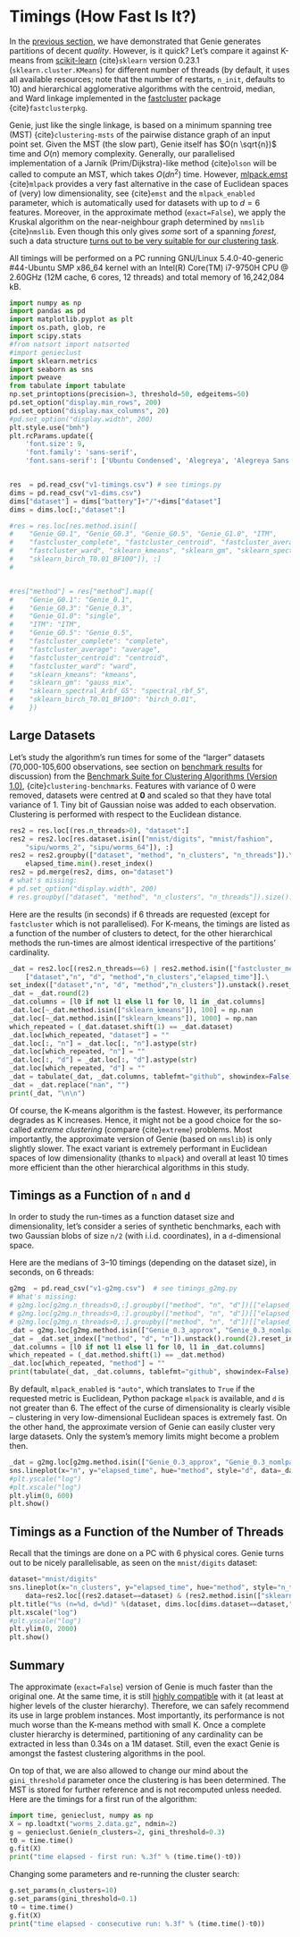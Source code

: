 # Timings (How Fast Is It?)

In the [previous section](benchmarks_ar), we have demonstrated
that Genie generates partitions of decent *quality*. However, is it quick?
Let's compare it against K-means from [scikit-learn](https://scikit-learn.org/)
{cite}`sklearn` version 0.23.1
(`sklearn.cluster.KMeans`) for different number of threads
(by default, it uses all available resources;
note that the number of restarts, `n_init`, defaults to 10)
and hierarchical agglomerative algorithms
with the centroid, median, and Ward linkage implemented in the
[fastcluster](http://www.danifold.net/fastcluster.html) package
{cite}`fastclusterpkg`.



Genie, just like the single linkage, is based on a minimum spanning tree (MST)
{cite}`clustering-msts` of the pairwise distance graph of an input point set.
Given the MST (the slow part), Genie itself has $O(n \sqrt{n})$ time
and $O(n)$ memory complexity.
Generally, our parallelised implementation of a Jarník (Prim/Dijkstra)-like
method {cite}`olson` will be called to compute an MST, which takes $O(d n^2)$ time.
However, [mlpack.emst](https://www.mlpack.org/) {cite}`mlpack` provides a very fast
alternative in the case of Euclidean spaces of (very) low dimensionality,
see {cite}`emst` and the `mlpack_enabled` parameter, which is automatically used
for datasets with up to $d=6$ features.
Moreover, in the approximate method (`exact=False`), we apply
the Kruskal algorithm on the near-neighbour graph determined
by `nmslib` {cite}`nmslib`. Even though this only gives *some* sort of a spanning *forest*,
such a data structure [turns out to be very suitable for our clustering task](benchmarks_approx).

All timings will be performed on a PC running GNU/Linux 5.4.0-40-generic #44-Ubuntu
SMP x86_64 kernel with an Intel(R) Core(TM) i7-9750H CPU @ 2.60GHz (12M cache, 6 cores, 12 threads)
and total memory of 16,242,084 kB.


```python
import numpy as np
import pandas as pd
import matplotlib.pyplot as plt
import os.path, glob, re
import scipy.stats
#from natsort import natsorted
#import genieclust
import sklearn.metrics
import seaborn as sns
import pweave
from tabulate import tabulate
np.set_printoptions(precision=3, threshold=50, edgeitems=50)
pd.set_option("display.min_rows", 200)
pd.set_option("display.max_columns", 20)
#pd.set_option("display.width", 200)
plt.style.use("bmh")
plt.rcParams.update({
    'font.size': 9,
    'font.family': 'sans-serif',
    'font.sans-serif': ['Ubuntu Condensed', 'Alegreya', 'Alegreya Sans']})


res  = pd.read_csv("v1-timings.csv") # see timings.py
dims = pd.read_csv("v1-dims.csv")
dims["dataset"] = dims["battery"]+"/"+dims["dataset"]
dims = dims.loc[:,"dataset":]

#res = res.loc[res.method.isin([
#    "Genie_G0.1", "Genie_G0.3", "Genie_G0.5", "Genie_G1.0", "ITM",
#    "fastcluster_complete", "fastcluster_centroid", "fastcluster_average",
#    "fastcluster_ward", "sklearn_kmeans", "sklearn_gm", "sklearn_spectral_Arbf_G5",
#    "sklearn_birch_T0.01_BF100"]), :]
#


#res["method"] = res["method"].map({
#    "Genie_G0.1": "Genie_0.1",
#    "Genie_G0.3": "Genie_0.3",
#    "Genie_G1.0": "single",
#    "ITM": "ITM",
#    "Genie_G0.5": "Genie_0.5",
#    "fastcluster_complete": "complete",
#    "fastcluster_average": "average",
#    "fastcluster_centroid": "centroid",
#    "fastcluster_ward": "ward",
#    "sklearn_kmeans": "kmeans",
#    "sklearn_gm": "gauss_mix",
#    "sklearn_spectral_Arbf_G5": "spectral_rbf_5",
#    "sklearn_birch_T0.01_BF100": "birch_0.01",
#    })
```




## Large Datasets


Let's study the algorithm's run times for some of the
"larger" datasets (70,000-105,600 observations,
see section on [benchmark results](benchmarks_ar) for discussion)
from the
[Benchmark Suite for Clustering Algorithms (Version 1.0)](https://clustering-benchmarks.gagolewski.com),
{cite}`clustering-benchmarks`.
Features with variance of 0 were removed,
datasets were centred at **0** and scaled so that they have total variance of 1.
Tiny bit of Gaussian noise was added to each observation.
Clustering is performed with respect to the Euclidean distance.



```python
res2 = res.loc[(res.n_threads>0), "dataset":]
res2 = res2.loc[res.dataset.isin(["mnist/digits", "mnist/fashion",
    "sipu/worms_2", "sipu/worms_64"]), :]
res2 = res2.groupby(["dataset", "method", "n_clusters", "n_threads"]).\
    elapsed_time.min().reset_index()
res2 = pd.merge(res2, dims, on="dataset")
# what's missing:
# pd.set_option("display.width", 200)
# res.groupby(["dataset", "method", "n_clusters", "n_threads"]).size().unstack([3,2])
```




Here are the results (in seconds) if 6 threads are requested
(except for `fastcluster` which is not parallelised).
For K-means, the timings are listed as a function of the number of clusters to detect,
for the other hierarchical methods the run-times are almost identical irrespective of the
partitions' cardinality.

```python
_dat = res2.loc[(res2.n_threads==6) | res2.method.isin(["fastcluster_median", "fastcluster_centroid", "fastcluster_ward"]), \
    ["dataset","n", "d", "method","n_clusters","elapsed_time"]].\
set_index(["dataset","n", "d", "method","n_clusters"]).unstack().reset_index()
_dat = _dat.round(2)
_dat.columns = [l0 if not l1 else l1 for l0, l1 in _dat.columns]
_dat.loc[~_dat.method.isin(["sklearn_kmeans"]), 100] = np.nan
_dat.loc[~_dat.method.isin(["sklearn_kmeans"]), 1000] = np.nan
which_repeated = (_dat.dataset.shift(1) == _dat.dataset)
_dat.loc[which_repeated, "dataset"] = ""
_dat.loc[:, "n"] = _dat.loc[:, "n"].astype(str)
_dat.loc[which_repeated, "n"] = ""
_dat.loc[:, "d"] = _dat.loc[:, "d"].astype(str)
_dat.loc[which_repeated, "d"] = ""
_dat = tabulate(_dat, _dat.columns, tablefmt="github", showindex=False)
_dat = _dat.replace("nan", "")
print(_dat, "\n\n")
```


Of course, the K-means algorithm is the fastest.
However, its performance degrades as K increases. Hence, it might not be
a good choice for the so-called *extreme clustering* (compare {cite}`extreme`)
problems. Most importantly, the approximate version of Genie (based on `nmslib`)
is only slightly slower.
The exact variant is extremely performant in Euclidean spaces of low dimensionality
(thanks to `mlpack`) and overall at least 10 times more efficient than the other
hierarchical algorithms in this study.





## Timings as a Function of `n` and `d`


In order to study the run-times as a function dataset size and dimensionality,
let's consider a series of synthetic benchmarks, each with two Gaussian blobs of size `n/2`
(with i.i.d. coordinates), in a `d`-dimensional space.

Here are the medians of 3–10 timings (depending on the dataset size), in seconds,
on 6 threads:

```python
g2mg  = pd.read_csv("v1-g2mg.csv")  # see timings_g2mg.py
# What's missing:
# g2mg.loc[g2mg.n_threads>0,:].groupby(["method", "n", "d"])[["elapsed_time"]].size().unstack(0)
# g2mg.loc[g2mg.n_threads>0,:].groupby(["method", "n", "d"])[["elapsed_time"]].agg(scipy.stats.variation).unstack(0)
# g2mg.loc[g2mg.n_threads>0,:].groupby(["method", "n", "d"])[["elapsed_time"]].median().unstack(0)
_dat = g2mg.loc[g2mg.method.isin(["Genie_0.3_approx", "Genie_0.3_nomlpack", "Genie_0.3_mlpack"]) & (g2mg.n.isin([10_000, 50_000, 100_000, 500_000, 1_000_000])),["method","n","d","elapsed_time"]].groupby(["method","n","d"]).median().reset_index()
_dat = _dat.set_index(["method", "d", "n"]).unstack().round(2).reset_index()
_dat.columns = [l0 if not l1 else l1 for l0, l1 in _dat.columns]
which_repeated = (_dat.method.shift(1) == _dat.method)
_dat.loc[which_repeated, "method"] = ""
print(tabulate(_dat, _dat.columns, tablefmt="github", showindex=False), "\n\n")
```


By default, `mlpack_enabled` is `"auto"`, which translates
to `True` if the requested metric is Euclidean,  Python package `mlpack` is available,
and `d` is not greater than 6.
The effect of the curse of dimensionality is clearly visible -- clustering
in very low-dimensional Euclidean spaces is extremely fast.
On the other hand, the approximate version of Genie can easily cluster
very large datasets. Only the system's memory limits might become a problem then.


```python
_dat = g2mg.loc[g2mg.method.isin(["Genie_0.3_approx", "Genie_0.3_nomlpack", "Genie_0.3_mlpack"])&(g2mg.d>10),["method","n","d","elapsed_time"]].groupby(["method","n","d"]).median().reset_index()
sns.lineplot(x="n", y="elapsed_time", hue="method", style="d", data=_dat, markers=True)
#plt.yscale("log")
#plt.xscale("log")
plt.ylim(0, 600)
plt.show()
```




## Timings as a Function of the Number of Threads

Recall that the timings are done on a PC with 6 physical cores.
Genie turns out to be nicely parallelisable, as seen on the `mnist/digits` dataset:


```python
dataset="mnist/digits"
sns.lineplot(x="n_clusters", y="elapsed_time", hue="method", style="n_threads",
    data=res2.loc[(res2.dataset==dataset) & (res2.method.isin(["sklearn_kmeans", "Genie_0.3", "Genie_0.3_approx"])),:], markers=True)
plt.title("%s (n=%d, d=%d)" %(dataset, dims.loc[dims.dataset==dataset,"n"], dims.loc[dims.dataset==dataset,"d"]))
plt.xscale("log")
#plt.yscale("log")
plt.ylim(0, 2000)
plt.show()
```






## Summary

The approximate (`exact=False`) version of Genie is much faster
than the original one. At the same time, it is still
[highly compatible](benchmarks_approx) with it
(at least at higher levels of the cluster hierarchy). Therefore, we
can safely recommend its use in large problem instances.
Most importantly, its performance is not much worse than the K-means method
with small K. Once a complete cluster hierarchy is determined,
partitioning of any cardinality can be extracted in less than 0.34s on a 1M dataset.
Still, even the exact Genie is amongst the fastest clustering algorithms in the pool.

On top of that, we are also allowed to change our mind about the `gini_threshold`
parameter once the clustering is has been determined. The MST is stored for further
reference and is not recomputed unless needed. Here are the timings for
a first run of the algorithm:

```python
import time, genieclust, numpy as np
X = np.loadtxt("worms_2.data.gz", ndmin=2)
g = genieclust.Genie(n_clusters=2, gini_threshold=0.3)
t0 = time.time()
g.fit(X)
print("time elapsed - first run: %.3f" % (time.time()-t0))
```


Changing some parameters and re-running the cluster search:

```python
g.set_params(n_clusters=10)
g.set_params(gini_threshold=0.1)
t0 = time.time()
g.fit(X)
print("time elapsed - consecutive run: %.3f" % (time.time()-t0))
```
